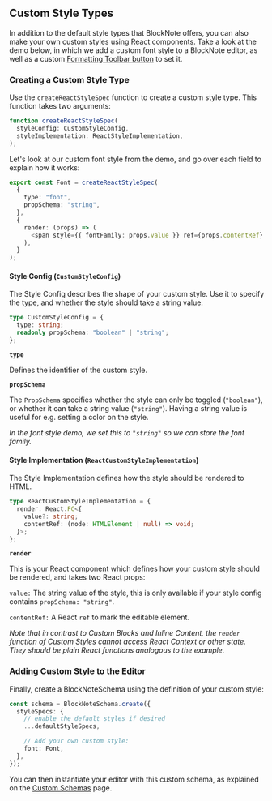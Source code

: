 
## Custom Style Types

In addition to the default style types that BlockNote offers, you can also make your own custom styles using React components. Take a look at the demo below, in which we add a custom font style to a BlockNote editor, as well as a custom [Formatting Toolbar button](/docs/ui-components/formatting-toolbar) to set it.

<Example name="custom-schema/font-style" />

### Creating a Custom Style Type

Use the `createReactStyleSpec` function to create a custom style type. This function takes two arguments:

```typescript
function createReactStyleSpec(
  styleConfig: CustomStyleConfig,
  styleImplementation: ReactStyleImplementation,
);
```

Let's look at our custom font style from the demo, and go over each field to explain how it works:

```typescript
export const Font = createReactStyleSpec(
  {
    type: "font",
    propSchema: "string",
  },
  {
    render: (props) => (
      <span style={{ fontFamily: props.value }} ref={props.contentRef} />
    ),
  }
);
```

#### Style Config (`CustomStyleConfig`)

The Style Config describes the shape of your custom style. Use it to specify the type, and whether the style should take a string value:

```typescript
type CustomStyleConfig = {
  type: string;
  readonly propSchema: "boolean" | "string";
};
```

**`type`**

Defines the identifier of the custom style.

**`propSchema`**

The `PropSchema` specifies whether the style can only be toggled (`"boolean"`), or whether it can take a string value (`"string"`). Having a string value is useful for e.g. setting a color on the style.

_In the font style demo, we set this to `"string"` so we can store the font family._

#### Style Implementation (`ReactCustomStyleImplementation`)

The Style Implementation defines how the style should be rendered to HTML.

```typescript
type ReactCustomStyleImplementation = {
  render: React.FC<{
    value?: string;
    contentRef: (node: HTMLElement | null) => void;
  }>;
};
```

**`render`**

This is your React component which defines how your custom style should be rendered, and takes two React props:

`value:` The string value of the style, this is only available if your style config contains `propSchema: "string"`.

`contentRef:` A React `ref` to mark the editable element.

_Note that in contrast to Custom Blocks and Inline Content, the `render` function of Custom Styles cannot access React Context or other state. They should be plain React functions analogous to the example._

### Adding Custom Style to the Editor

Finally, create a BlockNoteSchema using the definition of your custom style:

```typescript
const schema = BlockNoteSchema.create({
  styleSpecs: {
    // enable the default styles if desired
    ...defaultStyleSpecs,

    // Add your own custom style:
    font: Font,
  },
});
```

You can then instantiate your editor with this custom schema, as explained on the [Custom Schemas](/docs/custom-schemas) page.
